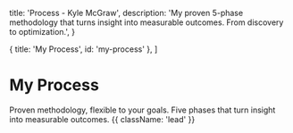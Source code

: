   title: 'Process - Kyle McGraw',
  description: 'My proven 5-phase methodology that turns insight into measurable outcomes. From discovery to optimization.',
}

  { title: 'My Process', id: 'my-process' },
]


# My Process

Proven methodology, flexible to your goals. Five phases that turn insight into measurable outcomes. {{ className: 'lead' }}

<ProcessFlow />